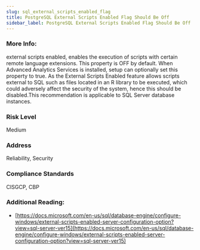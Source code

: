 ```yaml
---
slug: sql_external_scripts_enabled_flag
title: PostgreSQL External Scripts Enabled Flag Should Be Off
sidebar_label: PostgreSQL External Scripts Enabled Flag Should Be Off
---
```


### More Info:

external scripts enabled, enables the execution of scripts with certain remote language extensions. This property is OFF by default. When Advanced Analytics Services is installed, setup can optionally set this property to true. As the External Scripts Enabled feature allows scripts external to SQL such as files located in an R library to be executed, which could adversely affect the security of the system, hence this should be disabled.This recommendation is applicable to SQL Server database instances.

### Risk Level

Medium

### Address

Reliability, Security

### Compliance Standards

CISGCP, CBP

### Additional Reading:

- [https://docs.microsoft.com/en-us/sql/database-engine/configure-windows/external-scripts-enabled-server-configuration-option?view=sql-server-ver15](https://docs.microsoft.com/en-us/sql/database-engine/configure-windows/external-scripts-enabled-server-configuration-option?view=sql-server-ver15) 

